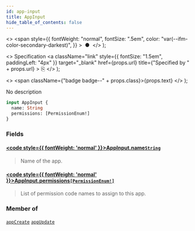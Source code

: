 ```yaml
---
id: app-input
title: AppInput
hide_table_of_contents: false
---
```


  <>
    <span
      style={{
        fontWeight: "normal",
        fontSize: ".5em",
        color: "var(--ifm-color-secondary-darkest)",
      }}
    >
      &nbsp;●&nbsp;
    </span>
  </>
);

  <>
    Specification
    <a
      className="link"
      style={{ fontSize: "1.5em", paddingLeft: "4px" }}
      target="\_blank"
      href={props.url}
      title={"Specified by " + props.url}
    >
      ⎘
    </a>
  </>
);

  <>
    <span className={"badge badge--" + props.class}>{props.text}</span>
  </>
);

No description

```graphql
input AppInput {
  name: String
  permissions: [PermissionEnum!]
}
```

### Fields

#### [<code style={{ fontWeight: 'normal' }}>AppInput.<b>name</b></code>](#)<Bullet />[`String`](../../../storefront/miscellaneous/scalars/string) <Badge class="secondary" text="scalar"/>

> Name of the app.

#### [<code style={{ fontWeight: 'normal' }}>AppInput.<b>permissions</b></code>](#)<Bullet />[`[PermissionEnum!]`](../../../storefront/users/enums/permission-enum) <Badge class="secondary" text="list"/> <Badge class="secondary" text="enum"/>

> List of permission code names to assign to this app.

### Member of

[`appCreate`](../../../storefront/apps/mutations/app-create) <Badge class="secondary" text="mutation"/><Bullet />[`appUpdate`](../../../storefront/apps/mutations/app-update) <Badge class="secondary" text="mutation"/>
